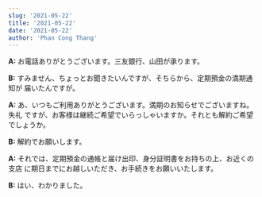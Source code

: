 ```yaml
---
slug: '2021-05-22'
title: '2021-05-22'
date: '2021-05-22'
author: 'Phan Cong Thang'
---
```


**A:** お電話ありがとうございます。三友銀行、山田が承ります。

**B:** すみません、ちょっとお聞きたいんですが、そちらから、定期預金の満期通知が
届いたんですが。

**A:** あ、いつもご利用ありがとうございます。満期のお知らせでございますね。失礼
ですが、お客様は継続ご希望でいらっしゃいますか。それとも解約ご希望でしょうか。

**B:** 解約でお願いします。

**A:** それでは、定期預金の通帳と届け出印、身分証明書をお持ちの上、お近くの支店
に期日までにお越しいただき、お手続きをお願いいたします。

**B:** はい、わかりました。
